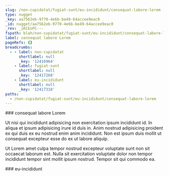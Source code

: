 ```yaml
---
slug: /non-cupidatat/fugiat-sunt/eu-incididunt/consequat-labore-lorem
type: nugget
_key: aa7562eb-9770-4e6b-be49-64accee9eac0
_id: nugget/aa7562eb-9770-4e6b-be49-64accee9eac0
_rev: _iKCEoPC---
fspath: blah/non-cupidatat/fugiat-sunt/eu-incididunt/consequat-labore-lorem.md
label: consequat labore Lorem
pageRefs: {}
breadcrumbs:
  - - label: non-cupidatat
      shortlabel: null
      _key: '12416964'
    - label: fugiat-sunt
      shortlabel: null
      _key: '12417268'
    - label: eu-incididunt
      shortlabel: null
      _key: '12417318'
paths:
  - /non-cupidatat/fugiat-sunt/eu-incididunt/consequat-labore-lorem
---
```


<NuggetArea>
<Nugget slug="/non-cupidatat/fugiat-sunt/eu-incididunt/consequat-labore-lorem" type="nugget" _key="aa7562eb-9770-4e6b-be49-64accee9eac0" _id="nugget/aa7562eb-9770-4e6b-be49-64accee9eac0" _rev="_iKCEoPC---" fspath="blah/non-cupidatat/fugiat-sunt/eu-incididunt/consequat-labore-lorem.md" label="consequat labore Lorem" paths="/non-cupidatat/fugiat-sunt/eu-incididunt/consequat-labore-lorem">
<NuggetBody>
### consequat labore Lorem

Ut nisi qui incididunt adipisicing non exercitation ipsum incididunt id. In aliqua et ipsum adipisicing irure id duis in. Anim nostrud adipisicing proident ex qui duis ex eu nostrud enim anim incididunt. Non est ipsum duis mollit ut consequat excepteur esse do ex ut labore aliquip.

Ut Lorem amet culpa tempor nostrud excepteur voluptate sunt non sit occaecat laborum est. Nulla sit exercitation voluptate dolor non tempor incididunt tempor sint mollit ipsum nostrud. Tempor sit qui commodo ea.

</NuggetBody>
<Breadcrumbs>
<Crumbs>
<Crumb _key="12416964" label="non-cupidatat" /><Crumb _key="12417268" label="fugiat-sunt" /><Crumb _key="12417318" label="eu-incididunt" />
</Crumbs>
</Breadcrumbs>
</Nugget>

<NuggetsInbound>
</NuggetsInbound>
<NuggetsOutbound>
</NuggetsOutbound>
</NuggetArea>
<PassagesInbound>
<Passage direction="inbound" type="passage" _key="12417318" _id="passage/12417318" _rev="_iKCEoO6--A" label="eu-incididunt" passage="eu-incididunt" fspath="blah/non-cupidatat/fugiat-sunt/eu-incididunt" paths="/non-cupidatat/fugiat-sunt/eu-incididunt" slug="/non-cupidatat/fugiat-sunt/eu-incididunt">
<NuggetBody>
### eu-incididunt

</NuggetBody>
<Breadcrumbs>
<Crumbs>
<Crumb _key="12416964" label="non-cupidatat" /><Crumb _key="12417268" label="fugiat-sunt" />
</Crumbs>
</Breadcrumbs>
</Passage>

</PassagesInbound>
<PassagesOutbound>
</PassagesOutbound>